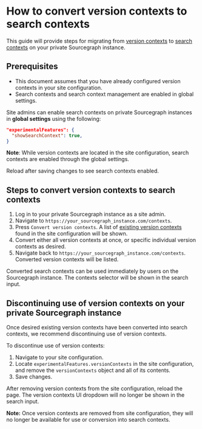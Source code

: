 # How to convert version contexts to search contexts

This guide will provide steps for migrating from [version contexts](/code-search/features#version-contexts-sunsetting) to [search contexts](/code-search/features#search-contexts) on your private Sourcegraph instance.

## Prerequisites

* This document assumes that you have already configured version contexts in your site configuration.
* Search contexts and search context management are enabled in global settings.

Site admins can enable search contexts on private Sourcegraph instances in **global settings** using the following:

```json
"experimentalFeatures": {
  "showSearchContext": true,
}
```

**Note**: While version contexts are located in the site configuration, search contexts are enabled through the global settings.

Reload after saving changes to see search contexts enabled.

## Steps to convert version contexts to search contexts

1. Log in to your private Sourcegraph instance as a site admin.
2. Navigate to `https://your_sourcegraph_instance.com/contexts`.
3. Press `Convert version contexts`. A list of [existing version contexts](/code-search/features#version-contexts-sunsetting) found in the site configuration will be shown.
4. Convert either all version contexts at once, or specific individual version contexts as desired.
5. Navigate back to `https://your_sourcegraph_instance.com/contexts`. Converted version contexts will be listed.

Converted search contexts can be used immediately by users on the Sourcegraph instance. The contexts selector will be shown in the search input.

## Discontinuing use of version contexts on your private Sourcegraph instance

Once desired existing version contexts have been converted into search contexts, we recommend discontinuing use of version contexts.

To discontinue use of version contexts:

1. Navigate to your site configuration.
2. Locate `experimentalFeatures.versionContexts` in the site configuration, and remove the `versionContexts` object and all of its contents.
3. Save changes.

After removing version contexts from the site configuration, reload the page. The version contexts UI dropdown will no longer be shown in the search input.

**Note:** Once version contexts are removed from site configuration, they will no longer be available for use or conversion into search contexts.
